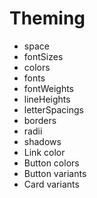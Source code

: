 
# Theming

- space
- fontSizes
- colors
- fonts
- fontWeights
- lineHeights
- letterSpacings
- borders
- radii
- shadows
- Link color
- Button colors
- Button variants
- Card variants

